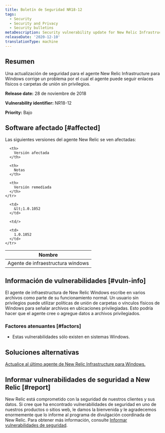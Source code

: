 ```yaml
---
title: Boletín de Seguridad NR18-12
tags:
  - Security
  - Security and Privacy
  - Security bulletins
metaDescription: Security vulnerability update for New Relic Infrastructure agent for Windows
releaseDate: '2020-12-10'
translationType: machine
---
```


## Resumen

Una actualización de seguridad para el agente New Relic Infrastructure para Windows corrige un problema por el cual el agente puede seguir enlaces físicos o carpetas de unión sin privilegios.

<DNT>**Release date:**</DNT> 28 de noviembre de 2018

<DNT>**Vulnerability identifier:**</DNT> NR18-12

<DNT>**Priority:**</DNT> Bajo

## Software afectado [#affected]

Las siguientes versiones del agente New Relic se ven afectadas:

<table>
  <thead>
    <tr>
      <th>
        Nombre
      </th>

      <th>
        Versión afectada
      </th>

      <th>
        Notas
      </th>

      <th>
        Versión remediada
      </th>
    </tr>
  </thead>

  <tbody>
    <tr>
      <td>
        Agente de infraestructura windows
      </td>

      <td>
        &lt;1.0.1052
      </td>

      <td/>

      <td>
        1.0.1052
      </td>
    </tr>
  </tbody>
</table>

## Información de vulnerabilidades [#vuln-info]

El agente de infraestructura de New Relic Windows escribe en varios archivos como parte de su funcionamiento normal. Un usuario sin privilegios puede utilizar políticas de unión de carpetas o vínculos físicos de Windows para señalar archivos en ubicaciones privilegiadas. Esto podría hacer que el agente cree o agregue datos a archivos privilegiados.

### Factores atenuantes [#factors]

* Estas vulnerabilidades sólo existen en sistemas Windows.

## Soluciones alternativas

[Actualice al último agente de New Relic Infrastructure para Windows.](/docs/infrastructure/new-relic-infrastructure/installation/update-infrastructure-agent)

## Informar vulnerabilidades de seguridad a New Relic [#report]

New Relic está comprometido con la seguridad de nuestros clientes y sus datos. Si cree que ha encontrado vulnerabilidades de seguridad en uno de nuestros productos o sitios web, le damos la bienvenida y le agradecemos enormemente que lo informe al programa de divulgación coordinada de New Relic. Para obtener más información, consulte [Informar vulnerabilidades de seguridad](/docs/security/new-relic-security/data-privacy/reporting-security-vulnerabilities).
